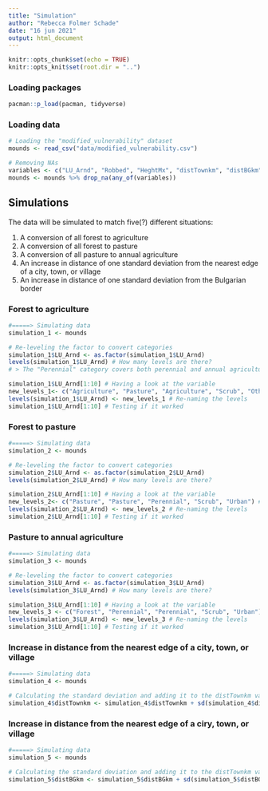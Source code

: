```yaml
---
title: "Simulation"
author: "Rebecca Folmer Schade"
date: "16 jun 2021"
output: html_document
---
```


```r
knitr::opts_chunk$set(echo = TRUE)
knitr::opts_knit$set(root.dir = "..")
```

### Loading packages

```r
pacman::p_load(pacman, tidyverse)
```

### Loading data 

```r
# Loading the "modified_vulnerability" dataset
mounds <- read_csv("data/modified_vulnerability.csv")

# Removing NAs 
variables <- c("LU_Arnd", "Robbed", "HeghtMx", "distTownkm", "distBGkm")
mounds <- mounds %>% drop_na(any_of(variables))
```

## Simulations
The data will be simulated to match five(?) different situations:    

1. A conversion of all forest to agriculture
2. A conversion of all forest to pasture
3. A conversion of all pasture to annual agriculture
4. An increase in distance of one standard deviation from the nearest edge of a city, town, or village
5. An increase in distance of one standard deviation from the Bulgarian border

### Forest to agriculture 

```r
#=====> Simulating data 
simulation_1 <- mounds

# Re-leveling the factor to convert categories
simulation_1$LU_Arnd <- as.factor(simulation_1$LU_Arnd)
levels(simulation_1$LU_Arnd) # How many levels are there?
# > The "Perennial" category covers both perennial and annual agriculture, "Urban" covers both urban and others

simulation_1$LU_Arnd[1:10] # Having a look at the variable
new_levels_1<- c("Agriculture", "Pasture", "Agriculture", "Scrub", "Other") # Making a list of new levels (in order)
levels(simulation_1$LU_Arnd) <- new_levels_1 # Re-naming the levels
simulation_1$LU_Arnd[1:10] # Testing if it worked
```

### Forest to pasture

```r
#=====> Simulating data 
simulation_2 <- mounds

# Re-leveling the factor to convert categories
simulation_2$LU_Arnd <- as.factor(simulation_2$LU_Arnd)
levels(simulation_2$LU_Arnd) # How many levels are there?

simulation_2$LU_Arnd[1:10] # Having a look at the variable
new_levels_2<- c("Pasture", "Pasture", "Perennial", "Scrub", "Urban") # Making a list of new levels (in order)
levels(simulation_2$LU_Arnd) <- new_levels_2 # Re-naming the levels
simulation_2$LU_Arnd[1:10] # Testing if it worked
```

### Pasture to annual agriculture

```r
#=====> Simulating data 
simulation_3 <- mounds

# Re-leveling the factor to convert categories
simulation_3$LU_Arnd <- as.factor(simulation_3$LU_Arnd)
levels(simulation_3$LU_Arnd) # How many levels are there?

simulation_3$LU_Arnd[1:10] # Having a look at the variable
new_levels_3 <- c("Forest", "Perennial", "Perennial", "Scrub", "Urban") # Making a list of new levels (in order)
levels(simulation_3$LU_Arnd) <- new_levels_3 # Re-naming the levels
simulation_3$LU_Arnd[1:10] # Testing if it worked
```

###  Increase in distance from the nearest edge of a city, town, or village

```r
#=====> Simulating data 
simulation_4 <- mounds

# Calculating the standard deviation and adding it to the distTownkm variable. 
simulation_4$distTownkm <- simulation_4$distTownkm + sd(simulation_4$distTownkm)
```

###  Increase in distance from the nearest edge of a ciry, town, or village

```r
#=====> Simulating data 
simulation_5 <- mounds

# Calculating the standard deviation and adding it to the distTownkm variable. 
simulation_5$distBGkm <- simulation_5$distBGkm + sd(simulation_5$distBGkm)
```


